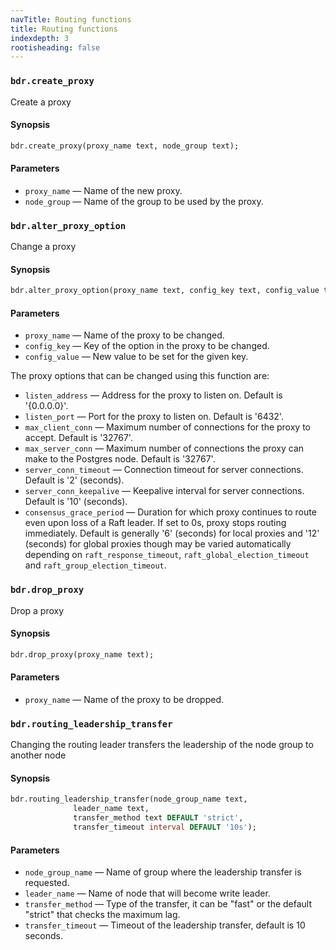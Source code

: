 ```yaml
---
navTitle: Routing functions
title: Routing functions
indexdepth: 3
rootisheading: false
---
```




### `bdr.create_proxy`

Create a proxy

#### Synopsis

```sql
bdr.create_proxy(proxy_name text, node_group text);
```

#### Parameters

-   `proxy_name` &mdash; Name of the new proxy.
-   `node_group` &mdash; Name of the group to be used by the proxy.

### `bdr.alter_proxy_option`

Change a proxy

#### Synopsis

```sql
bdr.alter_proxy_option(proxy_name text, config_key text, config_value text);
```

#### Parameters

-   `proxy_name` &mdash; Name of the proxy to be changed.
-   `config_key` &mdash; Key of the option in the proxy to be changed.
-   `config_value` &mdash; New value to be set for the given key.

The proxy options that can be changed using this function are:
- `listen_address` &mdash; Address for the proxy to listen on. Default is '{0.0.0.0}'.
- `listen_port` &mdash; Port for the proxy to listen on. Default is '6432'.
- `max_client_conn` &mdash; Maximum number of connections for the proxy to accept. Default is '32767'.
- `max_server_conn` &mdash; Maximum number of connections the proxy can make to the Postgres node. Default is '32767'.
- `server_conn_timeout` &mdash; Connection timeout for server connections. Default is '2' (seconds).
- `server_conn_keepalive` &mdash; Keepalive interval for server connections. Default is '10' (seconds).
- `consensus_grace_period` &mdash; Duration for which proxy continues to route even upon loss of a Raft leader. If set to 0s, proxy stops routing immediately. Default is generally '6' (seconds) for local proxies and '12' (seconds) for global proxies though may be varied automatically depending on `raft_response_timeout`, `raft_global_election_timeout` and `raft_group_election_timeout`.


### `bdr.drop_proxy`

Drop a proxy

#### Synopsis

```sql
bdr.drop_proxy(proxy_name text);
```

#### Parameters

-   `proxy_name` &mdash; Name of the proxy to be dropped.

### `bdr.routing_leadership_transfer`

Changing the routing leader transfers the leadership of the node group to another node

#### Synopsis

```sql
bdr.routing_leadership_transfer(node_group_name text,
              leader_name text,
              transfer_method text DEFAULT 'strict',
              transfer_timeout interval DEFAULT '10s');
```

#### Parameters

-   `node_group_name` &mdash; Name of group where the leadership transfer is requested.
-   `leader_name` &mdash; Name of node that will become write leader.
-   `transfer_method` &mdash; Type of the transfer, it can be "fast" or the default "strict" that checks the maximum lag.
-   `transfer_timeout` &mdash; Timeout of the leadership transfer, default is 10 seconds.

